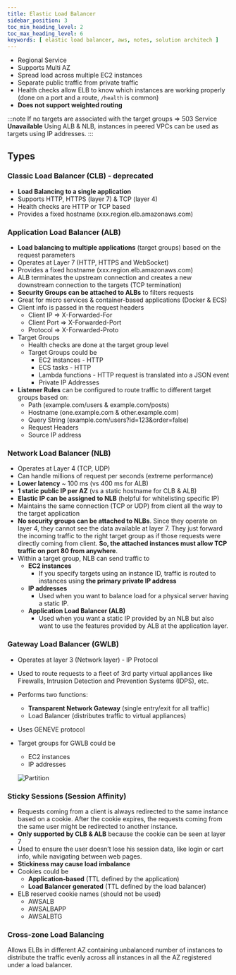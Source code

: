 ```yaml
---
title: Elastic Load Balancer
sidebar_position: 3
toc_min_heading_level: 2
toc_max_heading_level: 6
keywords: [ elastic load balancer, aws, notes, solution architech ]
---
```


<TOCInline toc={toc} minHeadingLevel={2} maxHeadingLevel={6} />

- Regional Service
- Supports Multi AZ
- Spread load across multiple EC2 instances
- Separate public traffic from private traffic
- Health checks allow ELB to know which instances are working properly (done on a port and a route, `/health` is common)
- **Does not support weighted routing**

:::note
If no targets are associated with the target groups => 503 Service **Unavailable**
Using ALB & NLB, instances in peered VPCs can be used as targets using IP addresses.
:::

## Types

### Classic Load Balancer (CLB) - deprecated
- **Load Balancing to a single application**
- Supports HTTP, HTTPS (layer 7) & TCP (layer 4)
- Health checks are HTTP or TCP based
- Provides a fixed hostname (xxx.region.elb.amazonaws.com)

### Application Load Balancer (ALB)
- **Load balancing to multiple applications** (target groups) based on the request parameters
- Operates at Layer 7 (HTTP, HTTPS and WebSocket)
- Provides a fixed hostname (xxx.region.elb.amazonaws.com)
- ALB terminates the upstream connection and creates a new downstream connection to the targets (TCP termination)
- **Security Groups can be attached to ALBs** to filters requests
- Great for micro services & container-based applications (Docker & ECS)
- Client info is passed in the request headers
  - Client IP => <Tag color="#000000">X-Forwarded-For</Tag>
  - Client Port => <Tag color="#000000">X-Forwarded-Port</Tag>
  - Protocol => <Tag color="#000000">X-Forwarded-Proto</Tag>
- Target Groups
  - Health checks are done at the target group level
  - Target Groups could be
    - EC2 instances - HTTP
    - ECS tasks - HTTP
    - Lambda functions - HTTP request is translated into a JSON event
    - Private IP Addresses
- **Listener Rules** can be configured to route traffic to different target groups based on:
  - Path (example.com/users & example.com/posts)
  - Hostname (one.example.com & other.example.com)
  - Query String (example.com/users?id=123&order=false)
  - Request Headers
  - Source IP address

### Network Load Balancer (NLB)
- Operates at Layer 4 (TCP, UDP)
- Can handle millions of request per seconds (extreme performance)
- **Lower latency** ~ 100 ms (vs 400 ms for ALB)
- **1 static public IP per AZ** (vs a static hostname for CLB & ALB)
- **Elastic IP can be assigned to NLB** (helpful for whitelisting specific IP)
- Maintains the same connection (TCP or UDP) from client all the way to the target application
- **No security groups can be attached to NLBs**. Since they operate on layer 4,
they cannot see the data available at layer 7. They just forward the incoming traffic to the right
target group as if those requests were directly coming from client. **So, the attached instances must
allow TCP traffic on port 80 from anywhere**.
- Within a target group, NLB can send traffic to
  - **EC2 instances**
    - If you specify targets using an instance ID, traffic is routed to instances using **the primary private IP address**
  - **IP addresses**
    - Used when you want to balance load for a physical server having a static IP.
  - **Application Load Balancer (ALB)**
    - Used when you want a static IP provided by an NLB but also want to use the features provided by ALB at the application layer.

### Gateway Load Balancer (GWLB)
- Operates at layer 3 (Network layer) - IP Protocol
- Used to route requests to a fleet of 3rd party virtual appliances like Firewalls, Intrusion Detection and Prevention Systems (IDPS), etc.
- Performs two functions:
  - **Transparent Network Gateway** (single entry/exit for all traffic)
  - Load Balancer (distributes traffic to virtual appliances)
- Uses GENEVE protocol
- Target groups for GWLB could be
  - EC2 instances
  - IP addresses


  ![Partition](/img/gate-way-lb.png)

### Sticky Sessions (Session Affinity)
- Requests coming from a client is always redirected to the same instance based on a cookie. After the cookie expires,
the requests coming from the same user might be redirected to another instance.
- **Only supported by CLB & ALB** because the cookie can be seen at layer 7
- Used to ensure the user doesn’t lose his session data, like login or cart info, while navigating between web pages.
- **Stickiness may cause load imbalance**
- Cookies could be
  - **Application-based** (TTL defined by the application)
  - **Load Balancer generated** (TTL defined by the load balancer)
- ELB reserved cookie names (should not be used)
  - AWSALB
  - AWSALBAPP
  - AWSALBTG

### Cross-zone Load Balancing
Allows ELBs in different AZ containing unbalanced number of instances to distribute the traffic evenly across all instances in all the AZ registered under a load balancer.
